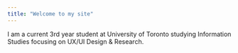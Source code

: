 ```yaml
---
title: "Welcome to my site"
---
```


I am a current 3rd year student at University of Toronto studying Information Studies focusing on UX/UI Design & Research.
